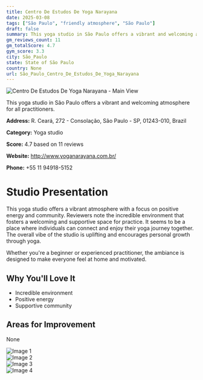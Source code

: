 ```yaml
---
title: Centro De Estudos De Yoga Narayana
date: 2025-03-08
tags: ["São Paulo", "friendly atmosphere", "São Paulo"]  
draft: false
summary: This yoga studio in São Paulo offers a vibrant and welcoming atmosphere for all practitioners.
gm_reviews_count: 11
gm_totalScore: 4.7
gym_score: 3.3
city: São_Paulo
state: State of São Paulo
country: None
url: São_Paulo_Centro_De_Estudos_De_Yoga_Narayana
---
```


<div className="aspect-[16/9] relative my-8">
  <img 
    src="https://lh5.googleusercontent.com/p/AF1QipOsXvcSMyWiKB_25LhrxXsiMqTm5mAnC-_YEEft=w1920-h1080-k-no"
    alt="Centro De Estudos De Yoga Narayana - Main View"
    className="object-cover absolute inset-0 w-full h-full rounded-lg"
  />
</div>

This yoga studio in São Paulo offers a vibrant and welcoming atmosphere for all practitioners.

**Address:** R. Ceará, 272 - Consolação, São Paulo - SP, 01243-010, Brazil

**Category:** Yoga studio

**Score:** 4.7 based on 11 reviews

**Website:** http://www.yoganarayana.com.br/

**Phone:** +55 11 94918-5152

# Studio Presentation

This yoga studio offers a vibrant atmosphere with a focus on positive energy and community. Reviewers note the incredible environment that fosters a welcoming and supportive space for practice. It seems to be a place where individuals can connect and enjoy their yoga journey together. The overall vibe of the studio is uplifting and encourages personal growth through yoga.

Whether you're a beginner or experienced practitioner, the ambiance is designed to make everyone feel at home and motivated.

## Why You'll Love It

- Incredible environment
- Positive energy
- Supportive community

## Areas for Improvement

None

<div className="grid grid-cols-1 xl:grid-cols-2 gap-4 my-8">
<div className="aspect-[4/3] relative"><img src="https://lh5.googleusercontent.com/p/AF1QipOUnzATUPg3v37bOXYh0V39c7jZaS0Z7m8SjvTf=w1920-h1080-k-no" alt="Image 1" className="object-cover absolute inset-0 w-full h-full rounded-lg" /></div>
<div className="aspect-[4/3] relative"><img src="https://lh5.googleusercontent.com/p/AF1QipPBERFlVZR1YOy5zARBQdewXfUPDTfpqj0U914U=w1920-h1080-k-no" alt="Image 2" className="object-cover absolute inset-0 w-full h-full rounded-lg" /></div>
<div className="aspect-[4/3] relative"><img src="https://lh5.googleusercontent.com/p/AF1QipNyU4PdqocvTeFhYzM9D9Q30BtdzI6SE23HbvNz=w1920-h1080-k-no" alt="Image 3" className="object-cover absolute inset-0 w-full h-full rounded-lg" /></div>
<div className="aspect-[4/3] relative"><img src="https://lh5.googleusercontent.com/p/AF1QipN7vs3mhw0r5SjRZUEYo3fK1Mgd8WHx6SYLk4o6=w1920-h1080-k-no" alt="Image 4" className="object-cover absolute inset-0 w-full h-full rounded-lg" /></div>
</div>